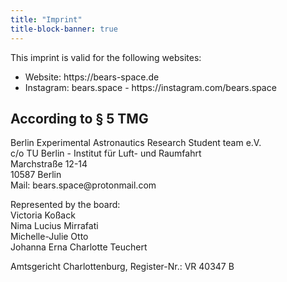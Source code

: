 ---
title: "Imprint"
title-block-banner: true
---

This imprint is valid for the following websites:

* Website: https://bears-space.de
* Instagram: bears.space - https://instagram.com/bears.space


## According to § 5 TMG

Berlin Experimental Astronautics Research Student team e.V.  
c/o TU Berlin - Institut für Luft- und Raumfahrt  
Marchstraße 12-14  
10587 Berlin  
Mail: bears.space@protonmail.com

Represented by the board:  
Victoria Koßack  
Nima Lucius Mirrafati  
Michelle-Julie Otto  
Johanna Erna Charlotte Teuchert  

Amtsgericht Charlottenburg, Register-Nr.: VR 40347 B

